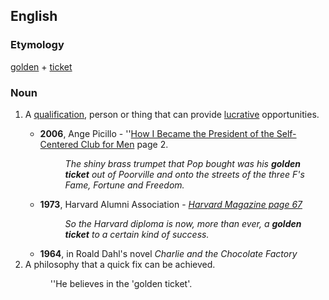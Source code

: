 ==English==

===Etymology===
[[golden]] + [[ticket]]

===Noun===
{{en-noun|sg=[[golden]] [[ticket]]}}

# {{idiomatic}} A [[qualification]], person or thing that can provide [[lucrative]] opportunities.
#*'''2006''', Ange Picillo - ''[http://books.google.com/books?id=jWYyVlzTHqoC How I Became the President of the Self-Centered Club for Men] page 2.
#*:''The  shiny brass trumpet that Pop bought was his '''golden ticket''' out of Poorville and onto the streets of the three F's Fame, Fortune and Freedom.''
#*'''1973''', Harvard Alumni Association - ''[http://books.google.com/books?id=jQYuAAAAMAAJ&q=%22golden+ticket+to%22+date:1900-1995&dq=%22golden+ticket+to%22+date:1900-1995&lr=&pgis=1 Harvard Magazine page 67]''
#*:''So the Harvard diploma is now, more than ever, a '''golden ticket''' to a certain kind of success.''
#*'''1964''', in Roald Dahl's novel ''Charlie and the Chocolate Factory''
# A philosophy that a quick fix can be achieved.
#: ''He believes in the 'golden ticket'.